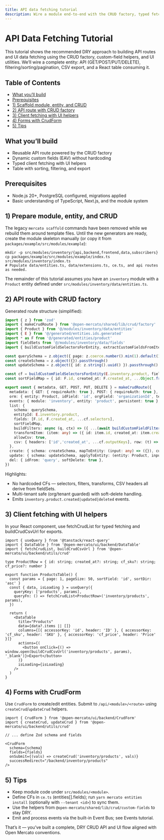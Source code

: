 ```yaml
---
title: API data fetching tutorial
description: Wire a module end-to-end with the CRUD factory, typed fetching helpers, and admin data tables.
---
```


# API Data Fetching Tutorial

This tutorial shows the recommended DRY approach to building API routes and UI data fetching using the CRUD factory, custom-field helpers, and UI utilities. We’ll wire a complete entity: API (GET/POST/PUT/DELETE), filtering/sorting/pagination, CSV export, and a React table consuming it.

## Table of Contents

- [What you’ll build](#what-youll-build)
- [Prerequisites](#prerequisites)
- [1) Scaffold module, entity, and CRUD](#1-scaffold-module-entity-and-crud)
- [2) API route with CRUD factory](#2-api-route-with-crud-factory)
- [3) Client fetching with UI helpers](#3-client-fetching-with-ui-helpers)
- [4) Forms with CrudForm](#4-forms-with-crudform)
- [5) Tips](#5-tips)

## What you’ll build

- Reusable API route powered by the CRUD factory
- Dynamic custom fields (EAV) without hardcoding
- Typed client fetching with UI helpers
- Table with sorting, filtering, and export

## Prerequisites

- Node.js 20+, PostgreSQL configured, migrations applied
- Basic understanding of TypeScript, Next.js, and the module system

## 1) Prepare module, entity, and CRUD

The legacy `mercato scaffold` commands have been removed while we rebuild them around template files. Until the new generators are ready, create the module skeleton manually (or copy it from `packages/example/src/modules/example`):

```
mkdir -p src/modules/inventory/{api,backend,frontend,data,subscribers}
cp packages/example/src/modules/example/index.ts src/modules/inventory/index.ts
# Populate data/entities.ts, data/extensions.ts, ce.ts, and api routes as needed.
```

The remainder of this tutorial assumes you have an `inventory` module with a `Product` entity defined under `src/modules/inventory/data/entities.ts`.

## 2) API route with CRUD factory

Generated route structure (simplified):

```ts
import { z } from 'zod'
import { makeCrudRoute } from '@open-mercato/shared/lib/crud/factory'
import { Product } from '@/modules/inventory/data/entities'
import { E } from '@/generated/entities.ids.generated'
import * as F from '@/generated/entities/product'
import fieldSets from '@/modules/inventory/data/fields'
import { buildCustomFieldSelectorsForEntity, extractCustomFieldsFromItem, buildCustomFieldFiltersFromQuery } from '@open-mercato/shared/lib/crud/custom-fields'

const querySchema = z.object({ page: z.coerce.number().min(1).default(1), pageSize: z.coerce.number().min(1).max(100).default(50), sortField: z.string().optional().default('id'), sortDir: z.enum(['asc','desc']).optional().default('asc') }).passthrough()
const createSchema = z.object({}).passthrough()
const updateSchema = z.object({ id: z.string().uuid() }).passthrough()

const cf = buildCustomFieldSelectorsForEntity(E.inventory.product, fieldSets)
const sortFieldMap = { id: F.id, created_at: F.created_at, ...Object.fromEntries(cf.keys.map(k => [`cf_${k}`, `cf:${k}`])) }

export const { metadata, GET, POST, PUT, DELETE } = makeCrudRoute({
  metadata: { GET: { requireAuth: true }, POST: { requireAuth: true }, PUT: { requireAuth: true }, DELETE: { requireAuth: true } },
  orm: { entity: Product, idField: 'id', orgField: 'organizationId', tenantField: 'tenantId', softDeleteField: 'deletedAt' },
  events: { module: 'inventory', entity: 'product', persistent: true },
  list: {
    schema: querySchema,
    entityId: E.inventory.product,
    fields: [F.id, F.created_at, ...cf.selectors],
    sortFieldMap,
    buildFilters: async (q, ctx) => ({ ...(await buildCustomFieldFiltersFromQuery({ entityId: E.inventory.product, query: q as any, em: ctx.container.resolve('em'), orgId: ctx.auth.orgId, tenantId: ctx.auth.tenantId })) }),
    transformItem: (item: any) => ({ id: item.id, created_at: item.created_at, ...extractCustomFieldsFromItem(item as any, cf.keys) }),
    allowCsv: true,
    csv: { headers: ['id','created_at', ...cf.outputKeys], row: (t) => [t.id, t.created_at, ...cf.outputKeys.map(k => String((t as any)[k] ?? ''))], filename: 'products.csv' },
  },
  create: { schema: createSchema, mapToEntity: (input: any) => ({}), customFields: { enabled: true, entityId: E.inventory.product, pickPrefixed: true } },
  update: { schema: updateSchema, applyToEntity: (entity: Product, input: any) => {}, customFields: { enabled: true, entityId: E.inventory.product, pickPrefixed: true } },
  del: { idFrom: 'query', softDelete: true },
})
```

Highlights:

- No hardcoded CFs — selectors, filters, transforms, CSV headers all derive from fieldSets.
- Multi-tenant safe (org/tenant guarded) with soft-delete handling.
- Emits `inventory.product.created|updated|deleted` events.

## 3) Client fetching with UI helpers

In your React component, use fetchCrudList for typed fetching and buildCrudCsvUrl for exports.

```tsx
import { useQuery } from '@tanstack/react-query'
import { DataTable } from '@open-mercato/ui/backend/DataTable'
import { fetchCrudList, buildCrudCsvUrl } from '@open-mercato/ui/backend/utils/crud'

type ProductRow = { id: string; created_at?: string; cf_sku?: string; cf_price?: number }

export function ProductsTable() {
  const params = { page: 1, pageSize: 50, sortField: 'id', sortDir: 'asc' }
  const { data, isLoading } = useQuery({
    queryKey: ['products', params],
    queryFn: () => fetchCrudList<ProductRow>('inventory/products', params),
  })

  return (
    <DataTable
      title="Products"
      data={data?.items || []}
      columns={[{ accessorKey: 'id', header: 'ID' }, { accessorKey: 'cf_sku', header: 'SKU' }, { accessorKey: 'cf_price', header: 'Price' }]}
      actions={(
        <button onClick={() => window.open(buildCrudCsvUrl('inventory/products', params), '_blank')}>Export</button>
      )}
      isLoading={isLoading}
    />
  )
}
```

## 4) Forms with CrudForm

Use `CrudForm` to create/edit entities. Submit to `/api/<module>/<route>` using `createCrud`/`updateCrud` helpers.

```tsx
import { CrudForm } from '@open-mercato/ui/backend/CrudForm'
import { createCrud, updateCrud } from '@open-mercato/ui/backend/utils/crud'

// ... define Zod schema and fields

<CrudForm
  schema={schema}
  fields={fields}
  onSubmit={(vals) => createCrud('inventory/products', vals)}
  successRedirect="/backend/inventory/products"
/>
```

## 5) Tips

- Keep module code under `src/modules/<module>`.
- Define CFs in `ce.ts` (entities[].fields); run `yarn mercato entities install` (optionally with `--tenant <id>`) to sync them.
- Use the helpers from `@open-mercato/shared/lib/crud/custom-fields` to stay DRY.
- Emit and process events via the built-in Event Bus; see Events tutorial.

That’s it — you’ve built a complete, DRY CRUD API and UI flow aligned with Open Mercato conventions.

